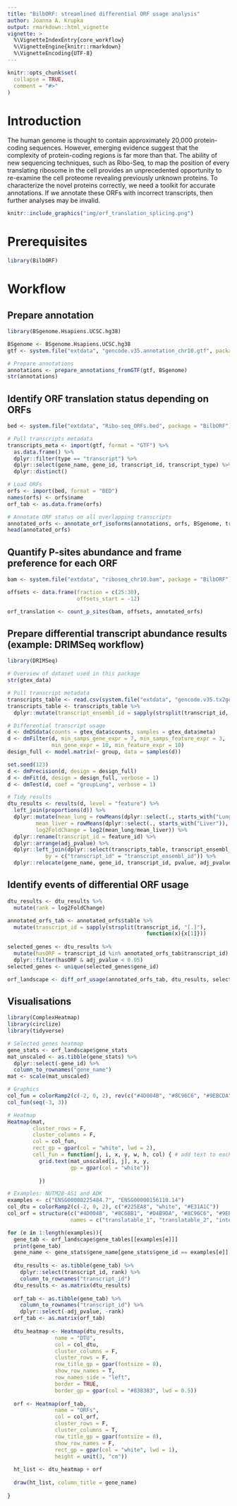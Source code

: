 ```yaml
---
title: "BilbORF: streamlined differential ORF usage analysis"
author: Joanna A. Krupka
output: rmarkdown::html_vignette
vignette: >
  %\VignetteIndexEntry{core_workflow}
  %\VignetteEngine{knitr::rmarkdown}
  %\VignetteEncoding{UTF-8}
---
```


```r
knitr::opts_chunk$set(
  collapse = TRUE,
  comment = "#>"
)
```

# Introduction 

The human genome is thought to contain approximately 20,000 protein-coding sequences.
However, emerging evidence suggest that the complexity of protein-coding regions is far more than that. 
The ability of new sequencing techniques, such as Ribo-Seq, to map the position of every translating ribosome in the cell provides an unprecedented opportunity to re-examine the cell proteome revealing previously unknown proteins. 
To characterize the novel proteins correctly, we need a toolkit for accurate annotations. 
If we annotate these ORFs with incorrect transcripts, then further analyses may be invalid.


```r
knitr::include_graphics("img/orf_translation_splicing.png")
```

# Prerequisites 

```r
library(BilbORF)
```

# Workflow 

## Prepare annotation

```r
library(BSgenome.Hsapiens.UCSC.hg38)

BSgenome <- BSgenome.Hsapiens.UCSC.hg38
gtf <- system.file("extdata", "gencode.v35.annotation_chr10.gtf", package = "BilbORF")

# Prepare annotations
annotations <- prepare_annotations_fromGTF(gtf, BSgenome)
str(annotations)
```

## Identify ORF translation status depending on ORFs

```r
bed <- system.file("extdata", "Ribo-seq_ORFs.bed", package = "BilbORF")

# Pull transcripts metadata
transcripts_meta <- import(gtf, format = "GTF") %>%
  as.data.frame() %>%
  dplyr::filter(type == "transcript") %>%
  dplyr::select(gene_name, gene_id, transcript_id, transcript_type) %>%
  dplyr::distinct()

# Load ORFs
orfs <- import(bed, format = "BED")
names(orfs) <- orfs$name
orf_tab <- as.data.frame(orfs)

# Annotate ORF status on all overlapping transcripts 
annotated_orfs <- annotate_orf_isoforms(annotations, orfs, BSgenome, transcripts_meta)
head(annotated_orfs)
```

## Quantify P-sites abundance and frame preference for each ORF  

```r
bam <- system.file("extdata", "riboseq_chr10.bam", package = "BilbORF")

offsets <- data.frame(fraction = c(25:30),
                      offsets_start = -12) 

orf_translation <- count_p_sites(bam, offsets, annotated_orfs)
```

## Prepare differential transcript abundance results (example: DRIMSeq workflow)

```r
library(DRIMSeq)

# Overview of dataset used in this package
str(gtex_data)

# Pull transcript metadata
transcripts_table <- read.csv(system.file("extdata", "gencode.v35.tx2gene.csv", package = "BilbORF"))
transcripts_table <- transcripts_table %>%
  dplyr::mutate(transcript_ensembl_id = sapply(strsplit(transcript_id, "[.]"), function(x){x[1]}))

# Differential transcript usage
d <- dmDSdata(counts = gtex_data$counts, samples = gtex_data$meta)
d <- dmFilter(d, min_samps_gene_expr = 7, min_samps_feature_expr = 3,
              min_gene_expr = 10, min_feature_expr = 10)
design_full <- model.matrix(~ group, data = samples(d))

set.seed(123)
d <- dmPrecision(d, design = design_full)
d <- dmFit(d, design = design_full, verbose = 1)
d <- dmTest(d, coef = "groupLung", verbose = 1)

# Tidy results
dtu_results <- results(d, level = "feature") %>%
  left_join(proportions(d)) %>%
  dplyr::mutate(mean_lung = rowMeans(dplyr::select(., starts_with("Lung")), na.rm = TRUE),
         mean_liver = rowMeans(dplyr::select(., starts_with("Liver")), na.rm = TRUE),
         log2FoldChange = log2(mean_lung/mean_liver)) %>%
  dplyr::rename(transcript_id = feature_id) %>%
  dplyr::arrange(adj_pvalue) %>%
  dplyr::left_join(dplyr::select(transcripts_table, transcript_ensembl_id, gene_name), 
            by = c("transcript_id" = "transcript_ensembl_id")) %>%
  dplyr::relocate(gene_name, gene_id, transcript_id, pvalue, adj_pvalue, mean_lung, mean_liver, log2FoldChange) 
```

## Identify events of differential ORF usage

```r
dtu_results <- dtu_results %>%
  mutate(rank = log2FoldChange)

annotated_orfs_tab <- annotated_orfs$table %>%
  mutate(transcript_id = sapply(strsplit(transcript_id, "[.]"), 
                                            function(x){x[1]}))
  
selected_genes <- dtu_results %>%
  mutate(hasORF = transcript_id %in% annotated_orfs_tab$transcript_id) %>%
  dplyr::filter(hasORF & adj_pvalue < 0.05)
selected_genes <- unique(selected_genes$gene_id)

orf_landscape <- diff_orf_usage(annotated_orfs_tab, dtu_results, selected_genes)
```

## Visualisations 

```r
library(ComplexHeatmap)
library(circlize)
library(tidyverse)

# Selected genes heatmap 
gene_stats <- orf_landscape$gene_stats
mat_unscaled <- as.tibble(gene_stats) %>%
  dplyr::select(-gene_id) %>%
  column_to_rownames("gene_name")
mat <- scale(mat_unscaled)

# Graphics
col_fun = colorRamp2(c(-2, 0, 2), rev(c("#4D004B", "#8C96C6", "#9EBCDA")))
col_fun(seq(-3, 3))

# Heatmap
Heatmap(mat,
        cluster_rows = F,
        cluster_columns = F,
        col = col_fun,
        rect_gp = gpar(col = "white", lwd = 2),
        cell_fun = function(j, i, x, y, w, h, col) { # add text to each grid
          grid.text(mat_unscaled[i, j], x, y,
                    gp = gpar(col = "white"))
          
          })

# Examples: NUTM2B-AS1 and ADK
examples <- c("ENSG00000225484.7", "ENSG00000156110.14")
col_dtu = colorRamp2(c(-2, 0, 2), c("#225EA8", "white", "#E31A1C"))
col_orf = structure(c("#4D004B", "#8C6BB1", "#D4B9DA", "#8C96C6", "#9EBCDA","#BFD3E6", "grey"), 
                    names = c("translatable_1", "translatable_2", "internal_stop", "no_stop_no_start", "no_stop", "orf_loss"))

for (e in 1:length(examples)){
  gene_tab <- orf_landscape$gene_tables[[examples[e]]]
  print(gene_tab)
  gene_name <- gene_stats$gene_name[gene_stats$gene_id == examples[e]]
  
  dtu_results <- as.tibble(gene_tab) %>%
    dplyr::select(transcript_id, rank) %>%
    column_to_rownames("transcript_id")
  dtu_results <- as.matrix(dtu_results)
  
  orf_tab <- as.tibble(gene_tab) %>%
    column_to_rownames("transcript_id") %>%
    dplyr::select(-adj_pvalue, -rank) 
  orf_tab <- as.matrix(orf_tab)  
  
  dtu_heatmap <- Heatmap(dtu_results, 
               name = "DTU",
               col = col_dtu,
               cluster_columns = F,
               cluster_rows = F,
               row_title_gp = gpar(fontsize = 8),
               show_row_names = T, 
               row_names_side = "left",  
               border = TRUE,
               border_gp = gpar(col = "#838383", lwd = 0.5))
  
  orf <- Heatmap(orf_tab, 
               name = "ORFs",
               col = col_orf, 
               cluster_rows = F, 
               cluster_columns = T,
               row_title_gp = gpar(fontsize = 8),
               show_row_names = F,
               rect_gp = gpar(col = "white", lwd = 1),
               height = unit(3, "cm"))
  
  ht_list <- dtu_heatmap + orf
  
  draw(ht_list, column_title = gene_name)
  
}

```
